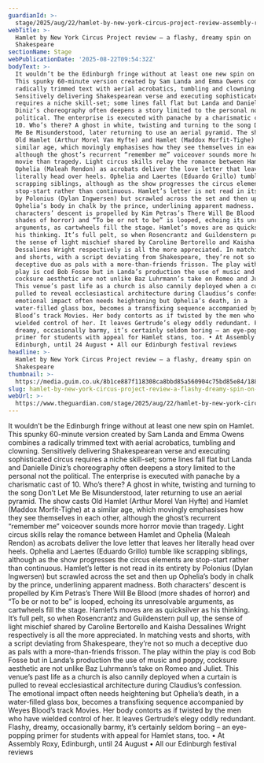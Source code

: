 ```yaml
---
guardianId: >-
  stage/2025/aug/22/hamlet-by-new-york-circus-project-review-assembly-roxy-edinburgh
webTitle: >-
  Hamlet by New York Circus Project review – a flashy, dreamy spin on
  Shakespeare
sectionName: Stage
webPublicationDate: '2025-08-22T09:54:32Z'
bodyText: >-
  It wouldn’t be the Edinburgh fringe without at least one new spin on Hamlet.
  This spunky 60-minute version created by Sam Landa and Emma Owens combines a
  radically trimmed text with aerial acrobatics, tumbling and clowning.
  Sensitively delivering Shakespearean verse and executing sophisticated circus
  requires a niche skill-set; some lines fall flat but Landa and Danielle
  Diniz’s choreography often deepens a story limited to the personal not the
  political. The enterprise is executed with panache by a charismatic cast of
  10. Who’s there? A ghost in white, twisting and turning to the song Don’t Let
  Me Be Misunderstood, later returning to use an aerial pyramid. The show casts
  Old Hamlet (Arthur Morel Van Hyfte) and Hamlet (Maddox Morfit-Tighe) at a
  similar age, which movingly emphasises how they see themselves in each other,
  although the ghost’s recurrent “remember me” voiceover sounds more horror
  movie than tragedy. Light circus skills relay the romance between Hamlet and
  Ophelia (Maleah Rendon) as acrobats deliver the love letter that leaves her
  literally head over heels. Ophelia and Laertes (Eduardo Grillo) tumble like
  scrapping siblings, although as the show progresses the circus elements are
  stop-start rather than continuous. Hamlet’s letter is not read in its entirety
  by Polonius (Dylan Ingwersen) but scrawled across the set and then up
  Ophelia’s body in chalk by the prince, underlining apparent madness. Both
  characters’ descent is propelled by Kim Petras’s There Will Be Blood (more
  shades of horror) and “To be or not to be” is looped, echoing its unresolvable
  arguments, as cartwheels fill the stage. Hamlet’s moves are as quicksilver as
  his thinking. It’s full pelt, so when Rosencrantz and Guildenstern pull up,
  the sense of light mischief shared by Caroline Bertorello and Kaisha
  Dessalines Wright respectively is all the more appreciated. In matching vests
  and shorts, with a script deviating from Shakespeare, they’re not so much a
  deceptive duo as pals with a more-than-friends frisson. The play within the
  play is cod Bob Fosse but in Landa’s production the use of music and poppy,
  cocksure aesthetic are not unlike Baz Luhrmann’s take on Romeo and Juliet.
  This venue’s past life as a church is also cannily deployed when a curtain is
  pulled to reveal ecclesiastical architecture during Claudius’s confession. The
  emotional impact often needs heightening but Ophelia’s death, in a
  water-filled glass box, becomes a transfixing sequence accompanied by Weyes
  Blood’s track Movies. Her body contorts as if twisted by the men who have
  wielded control of her. It leaves Gertrude’s elegy oddly redundant. Flashy,
  dreamy, occasionally barmy, it’s certainly seldom boring – an eye-popping
  primer for students with appeal for Hamlet stans, too. • At Assembly Roxy,
  Edinburgh, until 24 August • All our Edinburgh festival reviews
headline: >-
  Hamlet by New York Circus Project review – a flashy, dreamy spin on
  Shakespeare
thumbnail: >-
  https://media.guim.co.uk/8b1ce887f118308ca8bbd85a560904c75bd85e84/188_0_1875_1500/500.jpg
slug: hamlet-by-new-york-circus-project-review-a-flashy-dreamy-spin-on-shakespeare
webUrl: >-
  https://www.theguardian.com/stage/2025/aug/22/hamlet-by-new-york-circus-project-review-assembly-roxy-edinburgh
---
```

It wouldn’t be the Edinburgh fringe without at least one new spin on Hamlet. This spunky 60-minute version created by Sam Landa and Emma Owens combines a radically trimmed text with aerial acrobatics, tumbling and clowning. Sensitively delivering Shakespearean verse and executing sophisticated circus requires a niche skill-set; some lines fall flat but Landa and Danielle Diniz’s choreography often deepens a story limited to the personal not the political. The enterprise is executed with panache by a charismatic cast of 10. Who’s there? A ghost in white, twisting and turning to the song Don’t Let Me Be Misunderstood, later returning to use an aerial pyramid. The show casts Old Hamlet (Arthur Morel Van Hyfte) and Hamlet (Maddox Morfit-Tighe) at a similar age, which movingly emphasises how they see themselves in each other, although the ghost’s recurrent “remember me” voiceover sounds more horror movie than tragedy. Light circus skills relay the romance between Hamlet and Ophelia (Maleah Rendon) as acrobats deliver the love letter that leaves her literally head over heels. Ophelia and Laertes (Eduardo Grillo) tumble like scrapping siblings, although as the show progresses the circus elements are stop-start rather than continuous. Hamlet’s letter is not read in its entirety by Polonius (Dylan Ingwersen) but scrawled across the set and then up Ophelia’s body in chalk by the prince, underlining apparent madness. Both characters’ descent is propelled by Kim Petras’s There Will Be Blood (more shades of horror) and “To be or not to be” is looped, echoing its unresolvable arguments, as cartwheels fill the stage. Hamlet’s moves are as quicksilver as his thinking. It’s full pelt, so when Rosencrantz and Guildenstern pull up, the sense of light mischief shared by Caroline Bertorello and Kaisha Dessalines Wright respectively is all the more appreciated. In matching vests and shorts, with a script deviating from Shakespeare, they’re not so much a deceptive duo as pals with a more-than-friends frisson. The play within the play is cod Bob Fosse but in Landa’s production the use of music and poppy, cocksure aesthetic are not unlike Baz Luhrmann’s take on Romeo and Juliet. This venue’s past life as a church is also cannily deployed when a curtain is pulled to reveal ecclesiastical architecture during Claudius’s confession. The emotional impact often needs heightening but Ophelia’s death, in a water-filled glass box, becomes a transfixing sequence accompanied by Weyes Blood’s track Movies. Her body contorts as if twisted by the men who have wielded control of her. It leaves Gertrude’s elegy oddly redundant. Flashy, dreamy, occasionally barmy, it’s certainly seldom boring – an eye-popping primer for students with appeal for Hamlet stans, too. • At Assembly Roxy, Edinburgh, until 24 August • All our Edinburgh festival reviews

